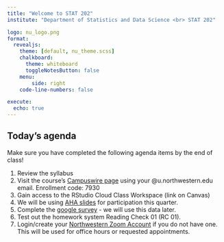 ```yaml
---
title: "Welcome to STAT 202"
institute: "Department of Statistics and Data Science <br> STAT 202"

logo: nu_logo.png
format: 
  revealjs:
    theme: [default, nu_theme.scss]
    chalkboard:
      theme: whiteboard
      toggleNotesButton: false
    menu:
        side: right
    code-line-numbers: false

execute:
  echo: true
---
```


## Today's agenda {.scrollable}

Make sure you have completed the following agenda items by the end of class!

1.  Review the syllabus
2.  Visit the course's [Campuswire page](https://campuswire.com/p/G88B46A25) using your @u.northwestern.edu email. Enrollment code: 7930
3.  Gain access to the RStudio Cloud Class Workspace (link on Canvas)
4.  We will be using [AHA slides](https://ahaslides.com/202PART1) for participation this quarter.
5.  Complete the [google survey](https://docs.google.com/forms/d/e/1FAIpQLSfdKddsg7CoaY7WwM2gc9iiUKr8mtSRbKQ8oLAgD9cv0ugJRw/viewform?usp=sf_link) - we will use this data later.
6.  Test out the homework system Reading Check 01 (RC 01).
7.  Login/create your [Northwestern Zoom Account](https://northwestern.zoom.us/) if you do not have one. This will be used for office hours or requested appointments.
